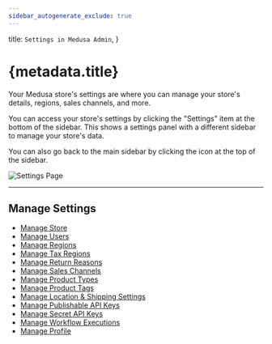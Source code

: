```yaml
---
sidebar_autogenerate_exclude: true
---
```



  title: `Settings in Medusa Admin`,
}

# {metadata.title}

Your Medusa store's settings are where you can manage your store's details, regions, sales channels, and more.

You can access your store's settings by clicking the "Settings" item at the bottom of the sidebar. This shows a settings panel with a different sidebar to manage your store's data. 

You can also go back to the main sidebar by clicking the <InlineIcon Icon={ArrowUturnLeft} alt="back" /> icon at the top of the sidebar.

![Settings Page](https://res.cloudinary.com/dza7lstvk/image/upload/v1739962494/User%20Guide/Screenshot_2025-02-19_at_12.54.00_PM_eozum8.png)

---

## Manage Settings

- [Manage Store](./store/page.mdx)
- [Manage Users](./users/page.mdx)
- [Manage Regions](./regions/page.mdx)
- [Manage Tax Regions](./tax-regions/page.mdx)
- [Manage Return Reasons](./return-reasons/page.mdx)
- [Manage Sales Channels](./sales-channels/page.mdx)
- [Manage Product Types](./product-types/page.mdx)
- [Manage Product Tags](./product-tags/page.mdx)
- [Manage Location & Shipping Settings](./locations-and-shipping/page.mdx)
- [Manage Publishable API Keys](./developer/publishable-api-keys/page.mdx)
- [Manage Secret API Keys](./developer/secret-api-keys/page.mdx)
- [Manage Workflow Executions](./developer/workflows/page.mdx)
- [Manage Profile](./profile/page.mdx)

